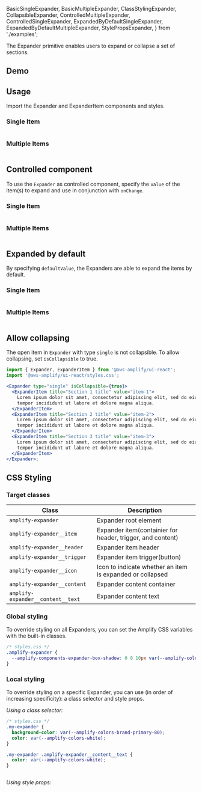 
  BasicSingleExpander,
  BasicMultipleExpander,
  ClassStylingExpander,
  CollapsibleExpander,
  ControlledMultipleExpander,
  ControlledSingleExpander,
  ExpandedByDefaultSingleExpander,
  ExpandedByDefaultMultipleExpander,
  StylePropsExpander,
} from './examples';

The Expander primitive enables users to expand or collapse a set of sections.

## Demo

<ExpanderDemo />

## Usage

Import the Expander and ExpanderItem components and styles.

### Single Item

```tsx file=./examples/basicSingleExample.tsx

```

<Example>
  <BasicSingleExpander />
</Example>

### Multiple Items

```tsx file=./examples/basicMultipleExample.tsx

```

<Example>
  <BasicMultipleExpander />
</Example>

## Controlled component

To use the `Expander` as controlled component, specify the `value` of the item(s) to expand and use in conjunction with `onChange`.

### Single Item

```tsx file=./examples/controlledSingleExample.tsx

```

<Example>
  <ControlledSingleExpander />
</Example>

### Multiple Items

```tsx file=./examples/controlledMultipleExample.tsx

```

<Example>
  <ControlledMultipleExpander />
</Example>

## Expanded by default

By specifying `defaultValue`, the Expanders are able to expand the items by default.

### Single Item

```tsx file=./examples/expandedByDefaultSingleExample.tsx

```

<Example>
  <ExpandedByDefaultSingleExpander />
</Example>

### Multiple Items

```tsx file=./examples/expandedByDefaultMultipleExample.tsx

```

<Example>
  <ExpandedByDefaultMultipleExpander />
</Example>

## Allow collapsing

The open item in `Expander` with type `single` is not collapsible. To allow collapsing, set `isCollapsible` to true.

```jsx
import { Expander, ExpanderItem } from '@aws-amplify/ui-react';
import '@aws-amplify/ui-react/styles.css';

<Expander type="single" isCollapsible={true}>
  <ExpanderItem title="Section 1 title" value="item-1">
    Lorem ipsum dolor sit amet, consectetur adipiscing elit, sed do eiusmod
    tempor incididunt ut labore et dolore magna aliqua.
  </ExpanderItem>
  <ExpanderItem title="Section 2 title" value="item-2">
    Lorem ipsum dolor sit amet, consectetur adipiscing elit, sed do eiusmod
    tempor incididunt ut labore et dolore magna aliqua.
  </ExpanderItem>
  <ExpanderItem title="Section 3 title" value="item-3">
    Lorem ipsum dolor sit amet, consectetur adipiscing elit, sed do eiusmod
    tempor incididunt ut labore et dolore magna aliqua.
  </ExpanderItem>
</Expander>;
```

<Example>
  <CollapsibleExpander />
</Example>

## CSS Styling

### Target classes

| Class                             | Description                                                |
| --------------------------------- | ---------------------------------------------------------- |
| `amplify-expander`                | Expander root element                                      |
| `amplify-expander__item`          | Expander item(containier for header, trigger, and content) |
| `amplify-expander__header`        | Expander item header                                       |
| `amplify-expander__trigger`       | Expander item trigger(button)                              |
| `amplify-expander__icon`          | Icon to indicate whether an item is expanded or collapsed  |
| `amplify-expander__content`       | Expander content container                                 |
| `amplify-expander__content__text` | Expander content text                                      |

### Global styling

To override styling on all Expanders, you can set the Amplify CSS variables with the built-in classes.

```css
/* styles.css */
.amplify-expander {
  --amplify-components-expander-box-shadow: 0 0 10px var(--amplify-colors-brand-primary-80);
}
```

<Example>
  <BasicSingleExpander className="expander-global-styling-example" />
</Example>

### Local styling

To override styling on a specific Expander, you can use (in order of increasing specificity): a class selector and style props.

_Using a class selector:_

```css
/* styles.css */
.my-expander {
  background-color: var(--amplify-colors-brand-primary-80);
  color: var(--amplify-colors-white);
}

.my-expander .amplify-expander__content__text {
  color: var(--amplify-colors-white);
}
```

```tsx file=./examples/classStylingExample.tsx

```

<Example>
  <ClassStylingExpander />
</Example>

_Using style props:_

```tsx file=./examples/stylePropsExample.tsx

```

<Example>
  <StylePropsExpander />
</Example>
